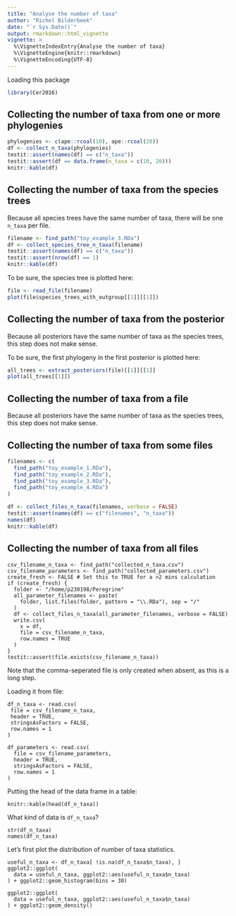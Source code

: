 ```yaml
---
title: "Analyse the number of taxa"
author: "Richel Bilderbeek"
date: "`r Sys.Date()`"
output: rmarkdown::html_vignette
vignette: >
  %\VignetteIndexEntry{Analyse the number of taxa}
  %\VignetteEngine{knitr::rmarkdown}
  %\VignetteEncoding{UTF-8}
---
```


Loading this package

```r
library(Cer2016)
```

## Collecting the number of taxa from one or more phylogenies

```r
phylogenies <- c(ape::rcoal(10), ape::rcoal(20))
df <- collect_n_taxa(phylogenies)
testit::assert(names(df) == c("n_taxa"))
testit::assert(df == data.frame(n_taxa = c(10, 20)))
knitr::kable(df)
```

## Collecting the number of taxa from the species trees

Because all species trees have the same number
of taxa, there will be one `n_taxa` per file.

```r
filename <- find_path("toy_example_3.RDa")
df <- collect_species_tree_n_taxa(filename)
testit::assert(names(df) == c("n_taxa"))
testit::assert(nrow(df) == 1)
knitr::kable(df)
```

To be sure, the species tree is plotted here:

```r
file <- read_file(filename)
plot(file$species_trees_with_outgroup[[1]][[1]])
```

## Collecting the number of taxa from the posterior

Because all posteriors have the same number
of taxa as the species trees, this step does
not make sense.

To be sure, the first phylogeny in the first posterior is plotted here:

```r
all_trees <- extract_posteriors(file)[[1]][[1]]
plot(all_trees[[1]])
```

## Collecting the number of taxa from a file

Because all posteriors have the same number
of taxa as the species trees, this step does
not make sense.

## Collecting the number of taxa from some files

```r
filenames <- c(
  find_path("toy_example_1.RDa"),
  find_path("toy_example_2.RDa"),
  find_path("toy_example_3.RDa"),
  find_path("toy_example_4.RDa")
)

df <- collect_files_n_taxa(filenames, verbose = FALSE)
testit::assert(names(df) == c("filenames", "n_taxa"))
names(df)
knitr::kable(df)
```

## Collecting the number of taxa from all files

```
csv_filename_n_taxa <- find_path("collected_n_taxa.csv")
csv_filename_parameters <- find_path("collected_parameters.csv")
create_fresh <- FALSE # Set this to TRUE for a >2 mins calculation
if (create_fresh) {
  folder <- "/home/p230198/Peregrine"
  all_parameter_filenames <- paste(
    folder, list.files(folder, pattern = "\\.RDa"), sep = "/"
  )
  df <- collect_files_n_taxa(all_parameter_filenames, verbose = FALSE)
  write.csv(
    x = df,
    file = csv_filename_n_taxa,
    row.names = TRUE
  )
}
testit::assert(file.exists(csv_filename_n_taxa))
```

Note that the comma-seperated file is only created when absent,
as this is a long step.

Loading it from file:

```
df_n_taxa <- read.csv(
 file = csv_filename_n_taxa, 
 header = TRUE, 
 stringsAsFactors = FALSE, 
 row.names = 1
)

df_parameters <- read.csv(
  file = csv_filename_parameters, 
  header = TRUE, 
  stringsAsFactors = FALSE, 
  row.names = 1
)
```

Putting the head of the data frame in a table:

```
knitr::kable(head(df_n_taxa))
```

What kind of data is `df_n_taxa`?

```
str(df_n_taxa)
names(df_n_taxa)
```

Let's first plot the distribution of number of taxa statistics.

```
useful_n_taxa <- df_n_taxa[ !is.na(df_n_taxa$n_taxa), ]
ggplot2::ggplot(
  data = useful_n_taxa, ggplot2::aes(useful_n_taxa$n_taxa)
) + ggplot2::geom_histogram(bins = 30)
```

```
ggplot2::ggplot(
  data = useful_n_taxa, ggplot2::aes(useful_n_taxa$n_taxa)
) + ggplot2::geom_density()
```
